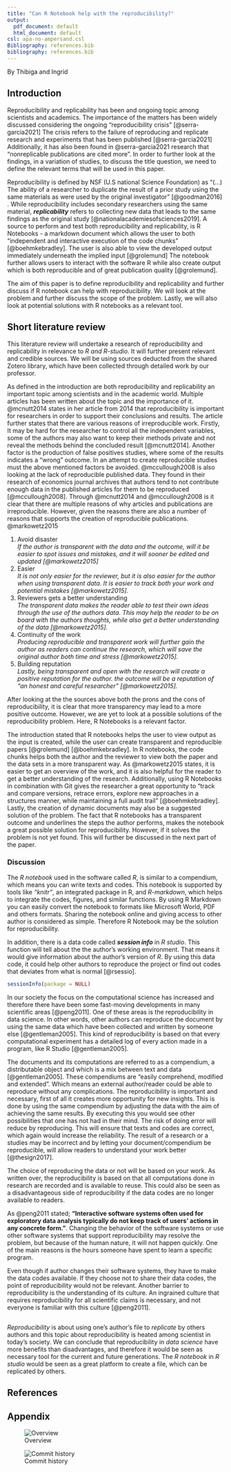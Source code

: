 ```yaml
---
title: "Can R Notebook help with the reproducibility?"
output:
  pdf_document: default
  html_document: default
csl: apa-no-ampersand.csl
Bibliography: references.bib
bibliography: references.bib
---
```


By Thibiga and Ingrid

## Introduction

Reproducibility and replicability has been and ongoing topic among scientists and academics. The importance of the matters has been widely discussed considering the ongoing "reproducibility crisis" [@serra-garcia2021] The crisis refers to the failure of reproducing and replicate research and experiments that has been published [@serra-garcia2021] Additionally, it has also been found in @serra-garcia2021 research that "nonreplicable publications are cited more". In order to further look at the findings, in a variation of studies, to discuss the title question, we need to define the relevant terms that will be used in this paper.

Reproducibility is defined by NSF (U.S national Science Foundation) as "(...) The ability of a researcher to duplicate the result of a prior study using the same materials as were used by the original investigator" [@goodman2016] . While reproducibility includes secondary researchers using the same material, ***replicability*** refers to collecting new data that leads to the same findings as the original study [@nationalacademiesofsciences2019]. A source to perform and test both reproducibility and replicability, is R Notebooks - a markdown document which allows the user to both "independent and interactive execution of the code chunks" [@boehmkebradley]. The user is also able to view the developed output immediately underneath the implied input [@grolemund] The notebook further allows users to interact with the software R while also create output which is both reproducible and of great publication quality [@grolemund].

The aim of this paper is to define reproducibility and replicability and further discuss if R notebook can help with reproducibility. We will look at the problem and further discuss the scope of the problem. Lastly, we will also look at potential solutions with R notebooks as a relevant tool.

## Short literature review

This literature review will undertake a research of reproducibility and replicability in relevance to *R and R-studio*. It will further present relevant and credible sources. We will be using sources deducted from the shared Zotero library, which have been collected through detailed work by our professor.

As defined in the introduction are both reproducibility and replicability an important topic among scientists and in the academic world. Multiple articles has been written about the topic and the importance of it. @mcnutt2014 states in her article from 2014 that reproducibility is important for researchers in order to support their conclusions and results. The article further states that there are various reasons of irreproducible work. Firstly, It may be hard for the researcher to control all the independent variables, some of the authors may also want to keep their methods private and not reveal the methods behind the concluded result [@mcnutt2014]. Another factor is the production of false positives studies, where some of the results indicates a "wrong" outcome. In an attempt to create reproducible studies must the above mentioned factors be avoided. @mccullough2008 is also looking at the lack of reproducible published data. They found in their research of economics journal archives that authors tend to not contribute enough data in the published articles for them to be reproduced [@mccullough2008]. Through @mcnutt2014 and @mccullough2008 is it clear that there are multiple reasons of why articles and publications are irreproducible. However, given the reasons there are also a number of reasons that supports the creation of reproducible publications. @markowetz2015

1.  Avoid disaster\
    *If the author is transparent with the data and the outcome, will it be easier to spot issues and mistakes, and it will sooner be edited and updated [@markowetz2015]*
2.  Easier\
    *It is not only easier for the reviewer, but it is also easier for the author when using transparent data. It is easier to track both your work and potential mistakes [@markowetz2015].*
3.  Reviewers gets a better understanding\
    *The transparent data makes the reader able to test their own ideas through the use of the authors data. This may help the reader to be on board with the authors thoughts, while also get a better understanding of the data [@markowetz2015].*
4.  Continuity of the work\
    *Producing reproducible and transparent work will further gain the author as readers can continue the research, which will save the original author both time and stress [@markowetz2015].*
5.  Building reputation\
    *Lastly, being transparent and open with the research will create a positive reputation for the author. the outcome will be a reputation of "an honest and careful researcher" [@markowetz2015].*

After looking at the the sources above both the prons and the cons of reproducibility, it is clear that more transparency may lead to a more positive outcome. However, we are yet to look at a possible solutions of the reproducibility problem. Here, R Notebooks is a relevant factor.

The introduction stated that R notebooks helps the user to view output as the input is created, while the user can create transparent and reproducible papers [@grolemund] [@boehmkebradley]. In R notebooks, the code chunks helps both the author and the reviewer to view both the paper and the data sets in a more transparent way. As @markowetz2015 states, it is easier to get an overview of the work, and it is also helpful for the reader to get a better understanding of the research. Additionally, using R Notebooks in combination with Git gives the researcher a great opportunity to "track and compare versions, retrace errors, explore new approaches in a structures manner, while maintaining a full audit trail" [@boehmkebradley]. Lastly, the creation of dynamic documents may also be a suggested solution of the problem. The fact that R notebooks has a transparent outcome and underlines the steps the author performs, makes the notebook a great possible solution for reproducibility. However, if it solves the problem is not yet found. This will further be discussed in the next part of the paper.

### Discussion

The *R notebook* used in the software called *R*, is similar to a compendium, which means you can write texts and codes. This notebook is supported by tools like *"knitr"*, an integrated package in R, and *R-markdown*, which helps to integrate the codes, figures, and similar functions. By using R Markdown you can easily convert the notebook to formats like Microsoft World, PDF and others formats. Sharing the notebook online and giving access to other author is considered as simple. Therefore R Notebook may be the solution for reproducibility.

In addition, there is a data code called ***session info*** in *R studio*. This function will tell about the the author's working environment. That means it would give information about the author's version of *R*. By using this data code, it could help other authors to reproduce the project or find out codes that deviates from what is normal [@rsessio].

```r
sessionInfo(package = NULL)
```

In our society the focus on the computational science has increased and therefore there have been some fast-moving developments in many scientific areas [@peng2011]. One of these areas is the reproducibility in data science. In other words, other authors can reproduce the document by using the same data which have been collected and written by someone else [@gentleman2005]. This kind of reproducibility is based on that every computational experiment has a detailed log of every action made in a program, like R Studio [@gentleman2005].

The documents and its computations are referred to as a compendium, a distributable object and which is a mix between text and data [@gentleman2005]. These compendiums are "easily comprehend, modified and extended". Which means an external author/reader could be able to reproduce without any complications. The reproducibility is important and necessary, first of all it creates more opportunity for new insights. This is done by using the same compendium by adjusting the data with the aim of achieving the same results. By executing this you would see other possibilities that one has not had in their mind. The risk of doing error will reduce by reproducing. This will ensure that texts and codes are correct, which again would increase the reliability. The result of a research or a studies may be incorrect and by letting your document/compendium be reproducible, will allow readers to understand your work better [@thesign2017].

The choice of reproducing the data or not will be based on your work. As written over, the reproducibility is based on that all computations done in research are recorded and is available to reuse. This could also be seen as a disadvantageous side of reproducibility if the data codes are no longer available to readers.

As @peng2011 stated; **"Interactive software systems often used for exploratory data analysis typically do not keep track of users' actions in any concrete form."**. Changing the behavior of the software systems or use other software systems that support reproducibility may resolve the problem, but because of the human nature, it will not happen quickly. One of the main reasons is the hours someone have spent to learn a specific program.

Even though if author changes their software systems, they have to make the data codes available. If they choose not to share their data codes, the point of reproducibility would not be relevant. Another barrier to reproducibility is the understanding of its culture. An ingrained culture that requires reproducibility for all scientific claims is necessary, and not everyone is familiar with this culture [@peng2011].

## 

*Reproducibility* is about using one's author's file to *replicate* by others authors and this topic about reproducibility is heated among scientist in today's society. We can conclude that reproducibility in *data science* have more benefits than disadvantages, and therefore it would be seen as necessary tool for the current and future generations. The *R notebook* in *R studio* would be seen as a great platform to create a file, which can be replicated by others.

## **References**

::: {#refs}
:::

## Appendix

![Overview](Assignment1H21_insertimage_1.png)

![Commit history](Assignment1H21_insertimage_2.png)
